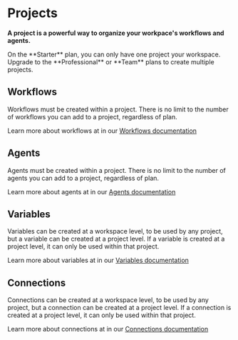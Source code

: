 
# Projects

**A project is a powerful way to organize your workpace's workflows and agents.**

<Callout type="info">
  On the **Starter** plan, you can only have one project your workspace. Upgrade
  to the **Professional** or **Team** plans to create multiple projects.
</Callout>

## Workflows

Workflows must be created within a project. There is no limit to the number of workflows you can add to a project, regardless of plan.

Learn more about workflows at in our [Workflows documentation](/workflows)

## Agents

Agents must be created within a project. There is no limit to the number of agents you can add to a project, regardless of plan.

Learn more about agents at in our [Agents documentation](/agents)

## Variables

Variables can be created at a workspace level, to be used by any project, but a variable can be created at a project level. If a variable is created at a project level, it can only be used within that project.

Learn more about variables at in our [Variables documentation](/variables)

## Connections

Connections can be created at a workspace level, to be used by any project, but a connection can be created at a project level. If a connection is created at a project level, it can only be used within that project.

Learn more about connections at in our [Connections documentation](/connections)
